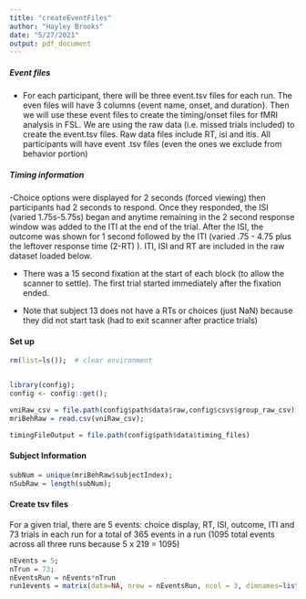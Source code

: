 ```yaml
---
title: "createEventFiles"
author: "Hayley Brooks"
date: "5/27/2021"
output: pdf_document
---
```


##### Event files
- For each participant, there will be three event.tsv files for each run. The even files will have 3 columns {event name, onset, and duration}. Then we will use these event files to create the timing/onset files for fMRI analysis in FSL. We are using the raw data (i.e. missed trials included) to create the event.tsv files. Raw data files include RT, isi and itis. All participants will have event .tsv files (even the ones we exclude from behavior portion)

##### Timing information
-Choice options were displayed for 2 seconds (forced viewing) then participants had 2 seconds to respond. Once they responded, the ISI (varied 1.75s-5.75s) began and anytime remaining in the 2 second response window was added to the ITI at the end of the trial. After the ISI, the outcome was shown for 1 second followed by the ITI (varied .75 - 4.75 plus the leftover response time (2-RT) ). ITI, ISI and RT are included in the raw dataset loaded below.

- There was a 15 second fixation at the start of each block (to allow the scanner to settle). The first trial started immediately after the fixation ended.

- Note that subject 13 does not have a RTs or choices (just NaN) because they did not start task (had to exit scanner after practice trials)

#### Set up
```r
rm(list=ls());  # clear environment


library(config);
config <- config::get();

vniRaw_csv = file.path(config$path$data$raw,config$csvs$group_raw_csv);
mriBehRaw = read.csv(vniRaw_csv);

timingFileOutput = file.path(config$path$data$timing_files)
```

#### Subject Information
```r
subNum = unique(mriBehRaw$subjectIndex);
nSubRaw = length(subNum);

```

#### Create tsv files
For a given trial, there are 5 events: choice display, RT, ISI, outcome, ITI and 73 trials in each run for a total of 365 events in a run (1095 total events across all three runs because 5 x 219 = 1095)
```r
nEvents = 5;
nTrun = 73;
nEventsRun = nEvents*nTrun
run1events = matrix(data=NA, nrow = nEventsRun, ncol = 3, dimnames=list(c(NULL), c("event","onset","duration")));
```



